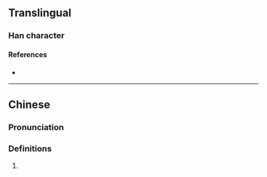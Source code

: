 {{character info/new}}
==Translingual==

===Han character===
{{Han char|rn=86|rad=火|as=05|sn=9|four=96812|canj=FRHU|ids=⿰火兄}}

====References====
* {{Han ref|kx=0669.101|hdz=32195.140|uh=70BE|ud=28862|bh=CFB0|bd=53168}}

----

==Chinese==
{{zh-forms}}

===Pronunciation===
{{zh-pron
|m=huǎng
|c=fong2
|mc=y
|oc=y
|ma=
|cat=
}}

===Definitions===
{{zh-hanzi}}

# {{rfdef|lang=zh}}